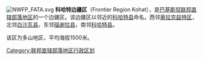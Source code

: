 [[File:NWFP_FATA.svg|right]]
'''科哈特边疆区'''（Frontier Region Kohat），是[[巴基斯坦|巴基斯坦]][[联邦直辖部落地区|联邦直辖部落地区]]的一个边疆区。该边疆区以邻近的[[科哈特县|科哈特县]]命名。西邻[[奥拉克兹特区|奥拉克兹特区]]，北邻[[白沙瓦县|白沙瓦县]]，东邻[[瑙谢拉县|瑙谢拉县]]，南邻[[科哈特县|科哈特县]]。

该区为多山地区，平均海拔1500米。

{{联邦直辖部落地区行政区划}}
[[Category:联邦直辖部落地区行政区划|Category:联邦直辖部落地区行政区划]]